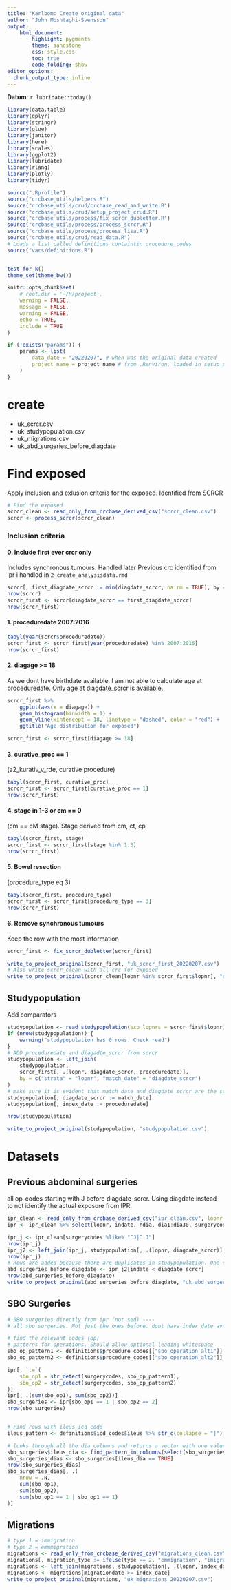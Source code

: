 ```yaml
---
title: "Karlbom: Create original data"
author: "John Moshtaghi-Svensson"
output: 
    html_document:
        highlight: pygments
        theme: sandstone
        css: style.css
        toc: true
        code_folding: show
editor_options: 
  chunk_output_type: inline
---
```


__Datum__: `r lubridate::today()`

```r
library(data.table)
library(dplyr)
library(stringr)
library(glue)
library(janitor)
library(here)
library(scales)
library(ggplot2)
library(lubridate)
library(rlang)
library(plotly)
library(tidyr)

source(".Rprofile")
source("crcbase_utils/helpers.R")
source("crcbase_utils/crud/crcbase_read_and_write.R")
source("crcbase_utils/crud/setup_project_crud.R")
source("crcbase_utils/process/fix_scrcr_dubletter.R")
source("crcbase_utils/process/process_scrcr.R")
source("crcbase_utils/process/process_lisa.R")
source("crcbase_utils/crud/read_data.R")
# Loads a list called definitions containtin procedure_codes
source("vars/definitions.R")


test_for_k()
theme_set(theme_bw())

knitr::opts_chunk$set(
    # root.dir = '~/R/project',
    warning = FALSE,
    message = FALSE,
    warning = FALSE,
    echo = TRUE,
    include = TRUE
)

if (!exists("params")) {
    params <- list(
        data_date = "20220207", # when was the original data created
        project_name = project_name # from .Renviron, loaded in setup_project_crud.R
    )
}
```

# create

- uk_scrcr.csv
- uk_studypopulation.csv
- uk_migrations.csv
- uk_abd_surgeries_before_diagdate

# Find exposed
Apply inclusion and exlusion criteria for the exposed. Identified from SCRCR

```r
# Find the exposed
scrcr_clean <- read_only_from_crcbase_derived_csv("scrcr_clean.csv")
scrcr <- process_scrcr(scrcr_clean)
```

### Inclusion criteria

#### 0. Include first ever crcr only
Includes synchronous tumours. Handled later
Previous crc identified from ipr i handled in `2_create_analysisdata.rmd`

```r
scrcr[, first_diagdate_scrcr := min(diagdate_scrcr, na.rm = TRUE), by = "lopnr"]
nrow(scrcr)
scrcr_first <- scrcr[diagdate_scrcr == first_diagdate_scrcr]
nrow(scrcr_first)
```

#### 1. proceduredate 2007:2016

```r
tabyl(year(scrcr$proceduredate))
scrcr_first <- scrcr_first[year(proceduredate) %in% 2007:2016]
nrow(scrcr_first)
```

#### 2. diagage >= 18
As we dont have birthdate available, I am not able to calculate age at proceduredate. Only age at diagdate_scrcr is available.

```r
scrcr_first %>%
    ggplot(aes(x = diagage)) +
    geom_histogram(binwidth = 1) +
    geom_vline(xintercept = 18, linetype = "dashed", color = "red") +
    ggtitle("Age distribution for exposed")

scrcr_first <- scrcr_first[diagage >= 18]
```

#### 3. curative_proc == 1 \
(a2_kurativ_v_rde, curative procedure)

```r
tabyl(scrcr_first, curative_proc)
scrcr_first <- scrcr_first[curative_proc == 1]
nrow(scrcr_first)
```


#### 4. stage in 1-3 or cm == 0 
(cm == cM stage). Stage derived from cm, ct, cp

```r
tabyl(scrcr_first, stage)
scrcr_first <- scrcr_first[stage %in% 1:3]
nrow(scrcr_first)
```

#### 5. Bowel resection 
(procedure_type eq 3)

```r
tabyl(scrcr_first, procedure_type)
scrcr_first <- scrcr_first[procedure_type == 3]
nrow(scrcr_first)
```

#### 6. Remove synchronous tumours

Keep the row with the most information

```r
scrcr_first <- fix_scrcr_dubletter(scrcr_first)
```

```r
write_to_project_original(scrcr_first, "uk_scrcr_first_20220207.csv")
# Also write scrcr_clean with all crc for exposed
write_to_project_original(scrcr_clean[lopnr %in% scrcr_first$lopnr], "uk_scrcr_clean_20220207.csv")
```

## Studypopulation
Add comparators

```r

studypopulation <- read_studypopulation(exp_lopnrs = scrcr_first$lopnr)
if (nrow(studypopulation)) {
    warning("studypopulation has 0 rows. Check read")
}
# ADD proceduredate and diagadte_scrcr from scrcr
studypopulation <- left_join(
    studypopulation,
    scrcr_first[, .(lopnr, diagdate_scrcr, proceduredate)],
    by = c("strata" = "lopnr", "match_date" = "diagdate_scrcr")
)
# make sure it is evident that match_date and diagdate_scrcr are the same
studypopulation[, diagdate_scrcr := match_date]
studypopulation[, index_date := proceduredate]

nrow(studypopulation)

write_to_project_original(studypopulation, "studypopulation.csv")
```

# Datasets

## Previous abdominal surgeries
all op-codes starting with J before diagdate_scrcr. Using diagdate instead to not identify the actual exposure from IPR.
```r
ipr_clean <- read_only_from_crcbase_derived_csv("ipr_clean.csv", lopnr = studypopulation$lopnr)
ipr <- ipr_clean %>% select(lopnr, indate, hdia, dia1:dia30, surgerycodes)

ipr_j <- ipr_clean[surgerycodes %like% "^J|^ J"]
nrow(ipr_j)
ipr_j2 <- left_join(ipr_j, studypopulation[, .(lopnr, diagdate_scrcr)], by = "lopnr")
nrow(ipr_j)
# Rows are added because there are duplicates in studypopulation. One can be comparator and the exposed or simply be sampled as comparators twice
abd_surgeries_before_diagdate <- ipr_j2[indate < diagdate_scrcr]
nrow(abd_surgeries_before_diagdate)
write_to_project_original(abd_surgeries_before_diagdate, "uk_abd_surgeries_before_diagdate_20220207.csv")
```


## SBO Surgeries

```r
# SBO surgeries directly from ipr (not sed) ----
# all sbo surgeries. Not just the ones before. dont have index date available here.

# find the relevant codes (op)
# patterns for operations. Should allow optional leading whitespace
sbo_op_pattern1 <- definitions$procedure_codes[["sbo_operation_alt1"]] %>% str_c(collapse = "| ?")
sbo_op_pattern2 <- definitions$procedure_codes[["sbo_operation_alt2"]] %>% str_c(collapse = "| ?")

ipr[, `:=`(
    sbo_op1 = str_detect(surgerycodes, sbo_op_pattern1),
    sbo_op2 = str_detect(surgerycodes, sbo_op_pattern2)
)]
ipr[, .(sum(sbo_op1), sum(sbo_op2))]
sbo_surgeries <- ipr[sbo_op1 == 1 | sbo_op2 == 2]
nrow(sbo_surgeries)


# Find rows with ileus icd code
ileus_pattern <- definitions$icd_codes$ileus %>% str_c(collapse = "|")

# looks through all the dia columns and returns a vector with one value per row indicating if any ileus icds are present
sbo_surgeries$ileus_dia <- find_pattern_in_columns(select(sbo_surgeries, contains("dia")), ileus_pattern)
sbo_surgeries_dias <- sbo_surgeries[ileus_dia == TRUE]
nrow(sbo_surgeries_dias)
sbo_surgeries_dias[, .(
    nrow = .N,
    sum(sbo_op1),
    sum(sbo_op2),
    sum(sbo_op1 == 1 | sbo_op1 == 1)
)]
```

## Migrations
```r
# type 1 = immigration
# type 2 = emmmigration
migrations <- read_only_from_crcbase_derived_csv("migrations_clean.csv", lopnrs = studypopulation$lopnr)
migrations[, migration_type := ifelse(type == 2, "emmigration", "imigration")]
migrations <- left_join(migrations, studypopulation[, .(lopnr, index_date)], by = "lopnr")
migrations <- migrations[migrationdate >= index_date]
write_to_project_original(migrations, "uk_migrations_20220207.csv")
```